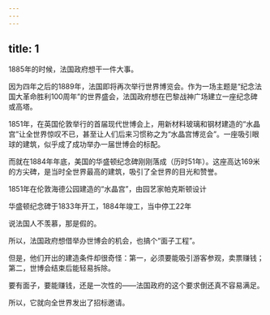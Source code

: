 ```yaml
---
---
---
```

title: 1
---



1885年的时候，法国政府想干一件大事。

因为四年之后的1889年，法国即将再次举行世界博览会。作为一场主题是“纪念法国大革命胜利100周年”的世界盛会，法国政府想在巴黎战神广场建立一座纪念碑或高塔。

1851年，在英国伦敦举行的首届现代世博会上，用新材料玻璃和钢材建造的“水晶宫”让全世界惊叹不已，甚至让人们后来习惯称之为“水晶宫博览会”。一座吸引眼球的建筑，似乎成了成功举办一届世博会的标配。

而就在1884年年底，美国的华盛顿纪念碑刚刚落成（历时51年）。这座高达169米的方尖碑，是当时全世界最高的建筑，吸引了全世界的目光和赞誉。

1851年在伦敦海德公园建造的“水晶宫”，由园艺家帕克斯顿设计



华盛顿纪念碑于1833年开工，1884年竣工，当中停工22年



说法国人不羡慕，那是假的。

所以，法国政府想借举办世博会的机会，也搞个“面子工程”。

但是，他们开出的建造条件却很奇怪：第一，必须要能吸引游客参观，卖票赚钱；第二，世博会结束后能轻易拆除。

要有面子，要能赚钱，还是一次性的——法国政府的这个要求倒还真不容易满足。

所以，它就向全世界发出了招标邀请。
